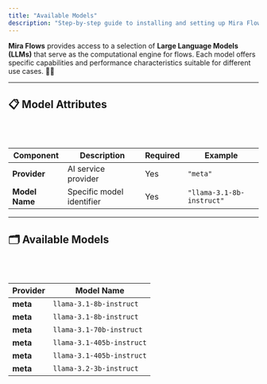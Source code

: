 ```yaml
---
title: "Available Models"
description: "Step-by-step guide to installing and setting up Mira Flows SDK for your project"
---
```


**Mira Flows** provides access to a selection of **Large Language Models (LLMs)** that serve as the computational engine for flows. Each model offers specific capabilities and performance characteristics suitable for different use cases. 🚀✨

---

## 📋 Model Attributes
<br></br>

| **Component**    | **Description**              | **Required**    | **Example**               |
| ---------------- | ---------------------------- | --------------- | ------------------------- |
| **Provider**     | AI service provider          | Yes             | `"meta"`                  |
| **Model Name**   | Specific model identifier    | Yes             | `"llama-3.1-8b-instruct"` |

---

## 🗂️ Available Models
<br></br>

| **Provider**    | **Model Name**               |
| --------------- | ---------------------------- |
| **meta**        | `llama-3.1-8b-instruct`      |
| **meta**        | `llama-3.1-8b-instruct`      |
| **meta**        | `llama-3.1-70b-instruct`     |
| **meta**        | `llama-3.1-405b-instruct`    |
| **meta**        | `llama-3.1-405b-instruct`    |
| **meta**        | `llama-3.2-3b-instruct`      |
